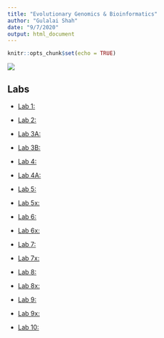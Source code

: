 ```yaml
---
title: "Evolutionary Genomics & Bioinformatics"
author: "Gulalai Shah"
date: "9/7/2020"
output: html_document
---
```


```r
knitr::opts_chunk$set(echo = TRUE)
```



![](Shah_Gulalai.JPG)

## Labs


- [Lab 1:](lab1_Gulalai.html)

- [Lab 2:](lab2.html)

- [Lab 3A:](Lab3A.html)

- [Lab 3B:](Lab3B.html)

- [Lab 4:](Lab4.html)

- [Lab 4A:](Lab4A.html)

- [Lab 5:](Lab5.html)

- [Lab 5x:](Lab5x.html)

- [Lab 6:](Lab6.html)

- [Lab 6x:](Lab6x.html)

- [Lab 7:]()

- [Lab 7x:]()

- [Lab 8:]()

- [Lab 8x:]()

- [Lab 9:]()

- [Lab 9x:]()

- [Lab 10:]()










